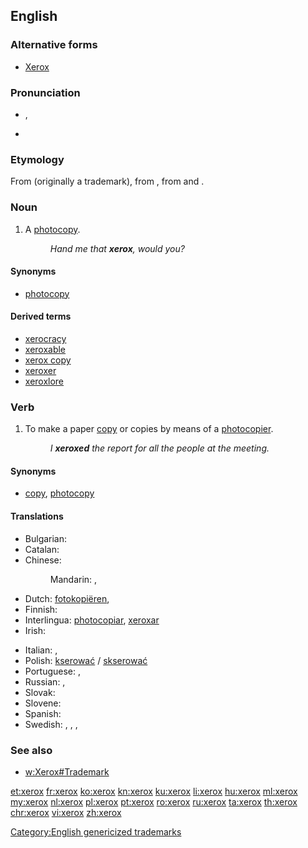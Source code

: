 {{also|Xerox}}
==English==

===Alternative forms===
* [[Xerox]]

===Pronunciation===
* {{a|UK}} {{IPA|/ˈzɛ.ɹɒks/}}, {{X-SAMPA|/"zE.r\Qks/}}
*: {{hyphenation|xe|rox}}
* {{a|US}} {{IPA|/ˈziː(ə)ɹ.ɑks/}}
*: {{hyphenation|xer|ox}}

===Etymology===
From {{term|Xerox||a photocopier}} (originally a trademark), from {{term|xerography}}, from {{etyl|grc|en}} {{term|ξηρός|tr=ksēros|sc=polytonic||dry|lang=grc}} and {{term|γραφή|tr=graphē|sc=polytonic||writing|lang=grc}}.

===Noun===
{{en-noun|es}}

# {{context|slang|North America|lang=en}} A [[photocopy]].
#: ''Hand me that '''xerox''', would you?''

====Synonyms====
* [[photocopy]]

====Derived terms====
* [[xerocracy]]
* [[xeroxable]]
* [[xerox copy]]
* [[xeroxer]]
* [[xeroxlore]]

===Verb===
{{en-verb|xerox|es}}

# {{context|slang|North America|lang=en}} To make a paper [[copy]] or copies by means of a [[photocopier]].
#: ''I '''xeroxed''' the report for all the people at the meeting.''

====Synonyms====
* {{sense|make a paper copy}} [[copy]], [[photocopy]]

====Translations====
{{trans-top|to make photocopies}}
* Bulgarian: {{t+|bg|копирам}}
* Catalan: {{t+|ca|fotocopiar}}
* Chinese:
*: Mandarin: {{t-|cmn|複印|sc=Hani}}, {{t-|cmn|复印|tr=fùyìn|sc=Hani}}
* Dutch: [[fotokopiëren]], {{t+|nl|kopiëren}}
* Finnish: {{t+|fi|kopioida}}
* Interlingua: [[photocopiar]], [[xeroxar]]
* Irish: {{t-|ga|fótachóipeáil}}
{{trans-mid}}
* Italian: {{t+|it|fotocopiare}}, {{t-|it|xerocopiare}}
* Polish: [[kserować]] / [[skserować]]
* Portuguese: {{t-|pt|fotocopiar}}, {{t+|pt|xerocar}}
* Russian: {{t+|ru|ксерокопировать|tr=kserokopírovat'}}, {{t+|ru|фотокопировать|tr=fotokopírovat'}}
* Slovak: {{t-|sk|xeroxovať}}
* Slovene: {{t-|sl|fotokopirati}}
* Spanish: {{t+|es|fotocopiar}}
* Swedish: {{t+|sv|ranka}}, {{t+|sv|kopiera}}, {{t-|sv|fotokopiera}}, {{t-|sv|stencilera}}
{{trans-bottom}}

===See also===
* [[w:Xerox#Trademark]]

[[Category:English genericized trademarks]]

[[et:xerox]]
[[fr:xerox]]
[[ko:xerox]]
[[kn:xerox]]
[[ku:xerox]]
[[li:xerox]]
[[hu:xerox]]
[[ml:xerox]]
[[my:xerox]]
[[nl:xerox]]
[[pl:xerox]]
[[pt:xerox]]
[[ro:xerox]]
[[ru:xerox]]
[[ta:xerox]]
[[th:xerox]]
[[chr:xerox]]
[[vi:xerox]]
[[zh:xerox]]